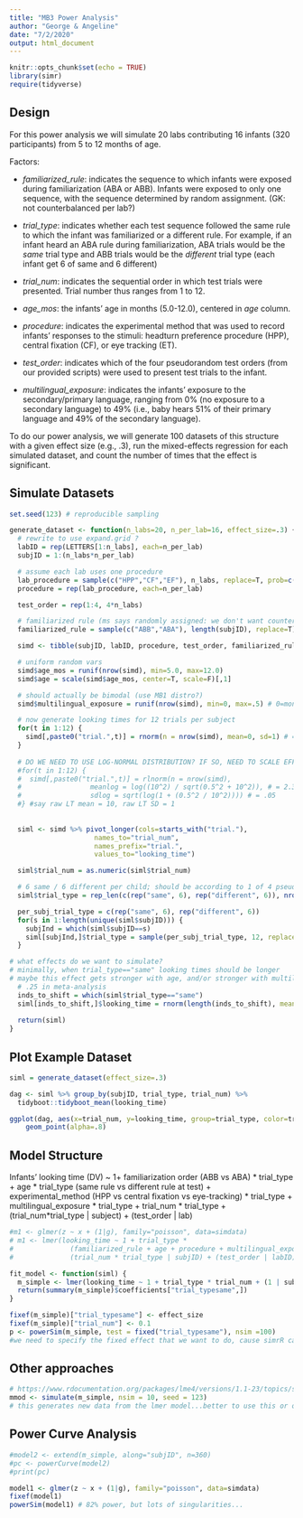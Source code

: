 ```yaml
---
title: "MB3 Power Analysis"
author: "George & Angeline"
date: "7/2/2020"
output: html_document
---
```


```r
knitr::opts_chunk$set(echo = TRUE)
library(simr)
require(tidyverse)
```

## Design


For this power analysis we will simulate 20 labs contributing 16 infants (320 participants) from 5 to 12 months of age.

Factors:

* *familiarized_rule*: indicates the sequence to which infants were exposed during familiarization (ABA or ABB). Infants were exposed to only one sequence, with the sequence determined by random assignment. (GK: not counterbalanced per lab?)

* *trial_type*: indicates whether each test sequence followed the same rule to which the infant was familiarized or a different rule. For example, if an infant heard an ABA rule during familiarization, ABA trials would be the *same* trial type and ABB trials would be the *different* trial type (each infant get 6 of same and 6 different)

* *trial_num*: indicates the sequential order in which test trials were presented. Trial number thus ranges from 1 to 12. 

* *age_mos*: the infants' age in months (5.0-12.0), centered in *age* column.

* *procedure*: indicates the experimental method that was used to record infants’ responses to the stimuli: headturn preference procedure (HPP), central fixation (CF), or eye tracking (ET). 
* *test_order*: indicates which of the four pseudorandom test orders (from our provided scripts) were used to present test trials to the infant. 

* *multilingual_exposure*: indicates the infants' exposure to the secondary/primary language, ranging from 0% (no exposure to a secondary language) to 49% (i.e., baby hears 51% of their primary language and 49% of the secondary language). 

To do our power analysis, we will generate 100 datasets of this structure with a given effect size (e.g., .3), run the mixed-effects regression for each simulated dataset, and count the number of times that the effect is significant.

## Simulate Datasets

```r
set.seed(123) # reproducible sampling

generate_dataset <- function(n_labs=20, n_per_lab=16, effect_size=.3) {
  # rewrite to use expand.grid ?
  labID = rep(LETTERS[1:n_labs], each=n_per_lab)
  subjID = 1:(n_labs*n_per_lab)

  # assume each lab uses one procedure
  lab_procedure = sample(c("HPP","CF","EF"), n_labs, replace=T, prob=c(.5,.3,.2))
  procedure = rep(lab_procedure, each=n_per_lab)

  test_order = rep(1:4, 4*n_labs) 

  # familiarized rule (ms says randomly assigned: we don't want counterbalanced per lab?)
  familiarized_rule = sample(c("ABB","ABA"), length(subjID), replace=T)

  simd <- tibble(subjID, labID, procedure, test_order, familiarized_rule)

  # uniform random vars
  simd$age_mos = runif(nrow(simd), min=5.0, max=12.0)
  simd$age = scale(simd$age_mos, center=T, scale=F)[,1]

  # should actually be bimodal (use MB1 distro?)
  simd$multilingual_exposure = runif(nrow(simd), min=0, max=.5) # 0=monolingual, .5=50% secondary language

  # now generate looking times for 12 trials per subject
  for(t in 1:12) {
    simd[,paste0("trial.",t)] = rnorm(n = nrow(simd), mean=0, sd=1) # = .05
  } 
  
  # DO WE NEED TO USE LOG-NORMAL DISTRIBUTION? IF SO, NEED TO SCALE EFFECT SIZE
  #for(t in 1:12) {
  #  simd[,paste0("trial.",t)] = rlnorm(n = nrow(simd), 
  #                 meanlog = log((10^2) / sqrt(0.5^2 + 10^2)), # = 2.3
  #                 sdlog = sqrt(log(1 + (0.5^2 / 10^2)))) # = .05
  #} #say raw LT mean = 10, raw LT SD = 1
  
  
  siml <- simd %>% pivot_longer(cols=starts_with("trial."), 
                     names_to="trial_num", 
                     names_prefix="trial.",
                     values_to="looking_time") 

  siml$trial_num = as.numeric(siml$trial_num)

  # 6 same / 6 different per child; should be according to 1 of 4 pseudorandom orders, but we're not   actually modeling order effects here so just make blocks:
  siml$trial_type = rep_len(c(rep("same", 6), rep("different", 6)), nrow(siml)) # each

  per_subj_trial_type = c(rep("same", 6), rep("different", 6))
  for(s in 1:length(unique(siml$subjID))) {
    subjInd = which(siml$subjID==s)
    siml[subjInd,]$trial_type = sample(per_subj_trial_type, 12, replace = F)
  }

# what effects do we want to simulate?
# minimally, when trial_type=="same" looking times should be longer
# maybe this effect gets stronger with age, and/or stronger with multilingual_exposure
  # .25 in meta-analysis
  inds_to_shift = which(siml$trial_type=="same")
  siml[inds_to_shift,]$looking_time = rnorm(length(inds_to_shift), mean=effect_size, sd=1)
  
  return(siml)
}

```

## Plot Example Dataset

```r
siml = generate_dataset(effect_size=.3)

dag <- siml %>% group_by(subjID, trial_type, trial_num) %>%
  tidyboot::tidyboot_mean(looking_time) 

ggplot(dag, aes(x=trial_num, y=looking_time, group=trial_type, color=trial_type)) + 
    geom_point(alpha=.8)
```


## Model Structure

Infants' looking time (DV) ~ 1+ familiarization order (ABB vs ABA) * trial_type + age * trial_type (same rule vs different rule at test) + experimental_method (HPP vs central fixation vs eye-tracking) * trial_type + multilingual_exposure * trial_type + trial_num * trial_type + (trial_num*trial_type | subject) + (test_order | lab)

```r
#m1 <- glmer(z ~ x + (1|g), family="poisson", data=simdata)
# m1 <- lmer(looking_time ~ 1 + trial_type * 
#              (familiarized_rule + age + procedure + multilingual_exposure + trial_num) +
#              (trial_num * trial_type | subjID) + (test_order | labID), data=siml)

fit_model <- function(siml) {
  m_simple <- lmer(looking_time ~ 1 + trial_type * trial_num + (1 | subjID), data=siml)
  return(summary(m_simple)$coefficients["trial_typesame",])
}
```

```r
fixef(m_simple)["trial_typesame"] <- effect_size
fixef(m_simple)["trial_num"] <- 0.1
p <- powerSim(m_simple, test = fixed("trial_typesame"), nsim =100) 
#we need to specify the fixed effect that we want to do, cause simrR can only calculate power for one particular coefficient each time
```

## Other approaches

```r
# https://www.rdocumentation.org/packages/lme4/versions/1.1-23/topics/simulate.merMod
mmod <- simulate(m_simple, nsim = 10, seed = 123)
# this generates new data from the lmer model...better to use this or our own custom function?
```


## Power Curve Analysis

```r
#model2 <- extend(m_simple, along="subjID", n=360)
#pc <- powerCurve(model2) 
#print(pc)

model1 <- glmer(z ~ x + (1|g), family="poisson", data=simdata)
fixef(model1)
powerSim(model1) # 82% power, but lots of singularities...
```

